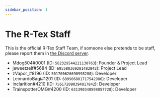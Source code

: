 ```yaml
---
sidebar_position: 1
---
```


# The R-Tex Staff
This is the official R-Tex Staff Team, if someone else pretends to be staff, please report them in [the Discord server](https://links.rtexbot.com/discord).
<ColoredLine color="gray" height="2" />

- Mdog504#0001 (ID: `562329544221130763`): Founder & Project Lead
- jeweetzelf#5684 (ID: `695580369281482842`): Project Lead
- zVapor_#8196 (ID: `501700626690998280`): Developer
- LeonardoBagi#1201 (ID: `689906801717542986`): Developer
- Inclarition#4210 (ID: `756172090394017842`): Developer
- TrainspotterOMG#4200 (ID: `631390340598857728`): Developer